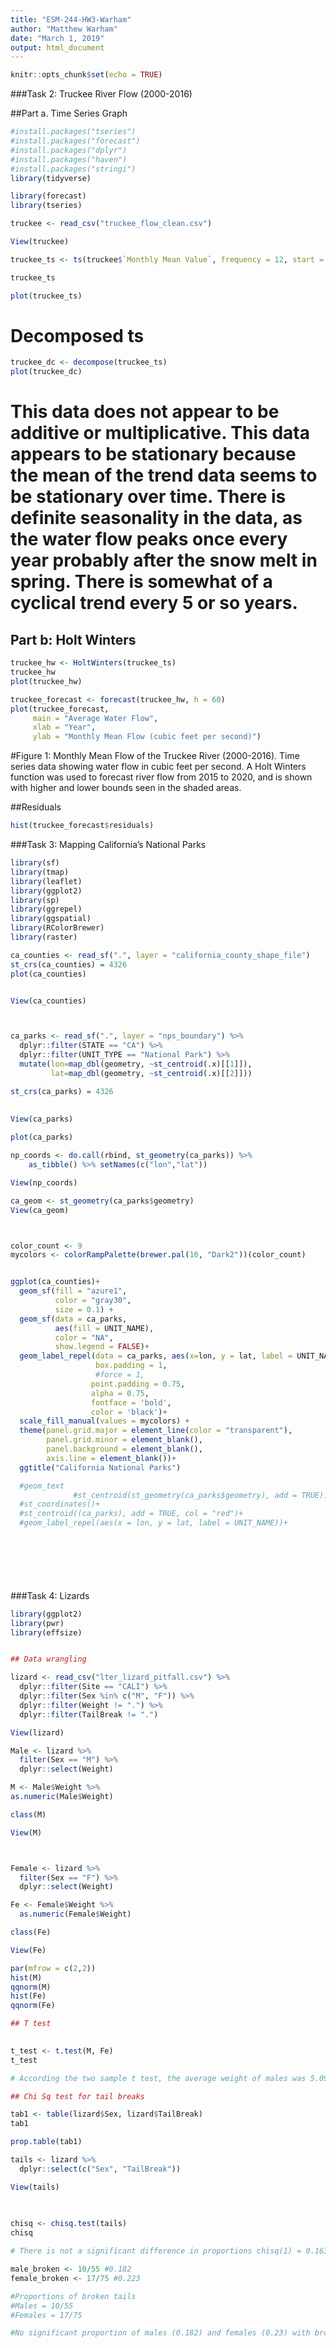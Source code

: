```yaml
---
title: "ESM-244-HW3-Warham"
author: "Matthew Warham"
date: "March 1, 2019"
output: html_document
---
```


```r
knitr::opts_chunk$set(echo = TRUE)
```

###Task 2: Truckee River Flow (2000-2016)

##Part a. Time Series Graph

```r

#install.packages("tseries")
#install.packages("forecast")
#install.packages("dplyr")
#install.packages("haven")
#install.packages("stringi")
library(tidyverse)

library(forecast)
library(tseries)

truckee <- read_csv("truckee_flow_clean.csv")

View(truckee)

```

```r

truckee_ts <- ts(truckee$`Monthly Mean Value`, frequency = 12, start = c(2000,1))

truckee_ts

plot(truckee_ts)

```


# Decomposed ts
```r

truckee_dc <- decompose(truckee_ts)
plot(truckee_dc)

```

# This data does not appear to be additive or multiplicative. This data appears to be stationary because the mean of the trend data seems to be stationary over time. There is definite seasonality in the data, as the water flow peaks once every year probably after the snow melt in spring. There is somewhat of a cyclical trend every 5 or so years.

## Part b: Holt Winters


```r

truckee_hw <- HoltWinters(truckee_ts)
truckee_hw
plot(truckee_hw)

truckee_forecast <- forecast(truckee_hw, h = 60)
plot(truckee_forecast,
     main = "Average Water Flow",
     xlab = "Year",
     ylab = "Monthly Mean Flow (cubic feet per second)")

```

#Figure 1: Monthly Mean Flow of the Truckee River (2000-2016). Time series data showing water flow in cubic feet per second. A Holt Winters function was used to forecast river flow from 2015 to 2020, and is shown with higher and lower bounds seen in the shaded areas. 

##Residuals

```r

hist(truckee_forecast$residuals)

```


###Task 3: Mapping California's National Parks

```r


library(sf)
library(tmap)
library(leaflet)
library(ggplot2)
library(sp)
library(ggrepel)
library(ggspatial)
library(RColorBrewer)
library(raster)

ca_counties <- read_sf(".", layer = "california_county_shape_file")
st_crs(ca_counties) = 4326
plot(ca_counties)


View(ca_counties)



ca_parks <- read_sf(".", layer = "nps_boundary") %>% 
  dplyr::filter(STATE == "CA") %>% 
  dplyr::filter(UNIT_TYPE == "National Park") %>% 
  mutate(lon=map_dbl(geometry, ~st_centroid(.x)[[1]]),
         lat=map_dbl(geometry, ~st_centroid(.x)[[2]]))

st_crs(ca_parks) = 4326

 
View(ca_parks)
  
plot(ca_parks)

np_coords <- do.call(rbind, st_geometry(ca_parks)) %>% 
    as_tibble() %>% setNames(c("lon","lat"))

View(np_coords)

ca_geom <- st_geometry(ca_parks$geometry)
View(ca_geom)



color_count <- 9
mycolors <- colorRampPalette(brewer.pal(10, "Dark2"))(color_count)


ggplot(ca_counties)+
  geom_sf(fill = "azure1",
          color = "gray30",
          size = 0.1) +
  geom_sf(data = ca_parks, 
          aes(fill = UNIT_NAME),
          color = "NA",
          show.legend = FALSE)+
  geom_label_repel(data = ca_parks, aes(x=lon, y = lat, label = UNIT_NAME),
                   box.padding = 1,
                   #force = 1,
                  point.padding = 0.75,
                  alpha = 0.75,
                  fontface = 'bold', 
                  color = 'black')+
  scale_fill_manual(values = mycolors) +
  theme(panel.grid.major = element_line(color = "transparent"), 
        panel.grid.minor = element_blank(),
        panel.background = element_blank(), 
        axis.line = element_blank())+
  ggtitle("California National Parks")

  #geom_text
              #st_centroid(st_geometry(ca_parks$geometry), add = TRUE)) +
  #st_coordinates()+
  #st_centroid((ca_parks), add = TRUE, col = "red")+
  #geom_label_repel(aes(x = lon, y = lat, label = UNIT_NAME))+
  
    






```

###Task 4: Lizards

```r

library(ggplot2)
library(pwr)
library(effsize)


## Data wrangling 

lizard <- read_csv("lter_lizard_pitfall.csv") %>% 
  dplyr::filter(Site == "CALI") %>% 
  dplyr::filter(Sex %in% c("M", "F")) %>% 
  dplyr::filter(Weight != ".") %>% 
  dplyr::filter(TailBreak != ".")

View(lizard)

Male <- lizard %>%
  filter(Sex == "M") %>% 
  dplyr::select(Weight)

M <- Male$Weight %>% 
as.numeric(Male$Weight)

class(M)

View(M)



Female <- lizard %>% 
  filter(Sex == "F") %>% 
  dplyr::select(Weight)

Fe <- Female$Weight %>% 
  as.numeric(Female$Weight)

class(Fe)

View(Fe)

par(mfrow = c(2,2))
hist(M)
qqnorm(M)
hist(Fe)
qqnorm(Fe)

## T test
  

t_test <- t.test(M, Fe)
t_test

# According the two sample t test, the average weight of males was 5.09 grams (n=55) and the average weight of females was 5.82 grams (n= 75). Mean weights are not significantly different t(123) = -0.6825, p value = 0.4962 

## Chi Sq test for tail breaks

tab1 <- table(lizard$Sex, lizard$TailBreak)
tab1

prop.table(tab1)

tails <- lizard %>% 
  dplyr::select(c("Sex", "TailBreak")) 

View(tails)
  
  

chisq <- chisq.test(tails)
chisq

# There is not a significant difference in proportions chisq(1) = 0.16319, p value = 0.6862

male_broken <- 10/55 #0.182
female_broken <- 17/75 #0.223

#Proportions of broken tails
#Males = 10/55
#Females = 17/75

#No significant proportion of males (0.182) and females (0.23) with broken tails

```

